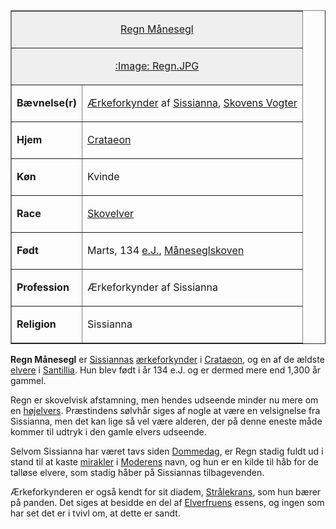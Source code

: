 {{title:Regn Månesegl}}
{{author:Laura Holmegaard}}
{{timestamp:2009-10-03T13:14:27Z}}
{{copyright:Regn Månesegl}}
<table border=1 cellpadding=2 cellspacing=0 align=right style="margin-left:1em">
<tr valign=top><td style="background:#efefef;" colspan=2 align=center>[[Regn Månesegl]]
<tr valign=top><td style="background:#efefef;" colspan=2 align=center>[[:Image: Regn.JPG]]
<tr valign=top><td>'''Bævnelse(r)'''<td>[[Ærkeforkynder]] af [[Sissianna]],
[[Skovens Vogter]]
<tr valign=top><td>'''Hjem'''<td>[[Crataeon]]
<tr valign=top><td>'''Køn'''<td>Kvinde
<tr valign=top><td>'''Race'''<td>[[Skovelver]]
<tr valign=top><td>'''Født'''<td>Marts, 134 [[e.J.]], [[Måneseglskoven]]
<tr valign=top><td>'''Profession'''<td>Ærkeforkynder af Sissianna
<tr valign=top><td>'''Religion'''<td>Sissianna
</table>
'''Regn Månesegl''' er [[Sissianna|Sissiannas]] [[ærkeforkynder]] i [[Crataeon]], og en af de ældste [[elver|elvere]] i [[Santillia]]. Hun blev født i år 134 e.J. og er dermed mere end 1,300 år gammel.

Regn er skovelvisk afstamning, men hendes udseende minder nu mere om en [[højelver|højelvers]]. Præstindens sølvhår siges af nogle at være en velsignelse fra Sissianna, men det kan lige så vel være alderen, der på denne eneste måde kommer til udtryk i den gamle elvers udseende.

Selvom Sissianna har været tavs siden [[Dommedag]], er Regn stadig fuldt ud i stand til at kaste [[mirakel|mirakler]] i [[Moderen|Moderens]] navn, og hun er en kilde til håb for de talløse elvere, som stadig håber på Sissiannas tilbagevenden.

Ærkeforkynderen er også kendt for sit diadem, [[Strålekrans]], som hun bærer på panden. Det siges at besidde en del af [[Elverfruen|Elverfruens]] essens, og ingen som har set det er i tvivl om, at dette er sandt.